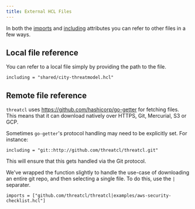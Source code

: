 ```yaml
---
title: External HCL Files
---
```


In both the [imports](/specification/threatmodel/#imports) and [including](/specification/threatmodel/#including) attributes you can refer to other files in a few ways.

## Local file reference

You can refer to a local file simply by providing the path to the file.

```hcl
including = "shared/city-threatmodel.hcl"
```

## Remote file reference

`threatcl` uses https://github.com/hashicorp/go-getter for fetching files. This means that it can download natively over HTTPS, Git, Mercurial, S3 or GCP.

Sometimes `go-getter`'s protocol handling may need to be explicitly set. For instance:

```hcl
including = "git::http://github.com/threatcl/threatcl.git"
```

This will ensure that this gets handled via the Git protocol.

We've wrapped the function slightly to handle the use-case of downloading an entire git repo, and then selecting a single file. To do this, use the `|` separater.

```hcl
imports = ["github.com/threatcl/threatcl|examples/aws-security-checklist.hcl"]
```
